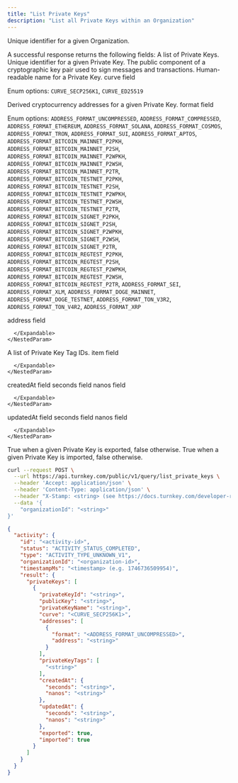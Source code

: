 ```yaml
---
title: "List Private Keys"
description: "List all Private Keys within an Organization"
---
```



<EndpointPath type="query" path="list_private_keys" />

<Authorizations />

<H3Bordered text="Body" />

<ParamField body="organizationId" type="string" required={true}>

Unique identifier for a given Organization.
</ParamField>


<H3Bordered text="Response" />
A successful response returns the following fields:

<ResponseField name="privateKeys" type="array" required={true}>
  A list of Private Keys.
  <Expandable title="privateKeys details">
    <NestedParam parentKey="privateKeys" childKey="privateKeyId" type="string" required={true}>
Unique identifier for a given Private Key.
</NestedParam>
<NestedParam parentKey="privateKeys" childKey="publicKey" type="string" required={true}>
The public component of a cryptographic key pair used to sign messages and transactions.
</NestedParam>
<NestedParam parentKey="privateKeys" childKey="privateKeyName" type="string" required={true}>
Human-readable name for a Private Key.
</NestedParam>
<NestedParam parentKey="privateKeys" childKey="curve" type="enum" required={true}>
curve field
  
Enum options: `CURVE_SECP256K1`, `CURVE_ED25519`

</NestedParam>
<NestedParam parentKey="privateKeys" childKey="addresses" type="array" required={true}>
      Derived cryptocurrency addresses for a given Private Key.
      <Expandable title="addresses details">
        <NestedParam parentKey="privateKeys.addresses" childKey="format" type="enum" required={false}>
format field
  
Enum options: `ADDRESS_FORMAT_UNCOMPRESSED`, `ADDRESS_FORMAT_COMPRESSED`, `ADDRESS_FORMAT_ETHEREUM`, `ADDRESS_FORMAT_SOLANA`, `ADDRESS_FORMAT_COSMOS`, `ADDRESS_FORMAT_TRON`, `ADDRESS_FORMAT_SUI`, `ADDRESS_FORMAT_APTOS`, `ADDRESS_FORMAT_BITCOIN_MAINNET_P2PKH`, `ADDRESS_FORMAT_BITCOIN_MAINNET_P2SH`, `ADDRESS_FORMAT_BITCOIN_MAINNET_P2WPKH`, `ADDRESS_FORMAT_BITCOIN_MAINNET_P2WSH`, `ADDRESS_FORMAT_BITCOIN_MAINNET_P2TR`, `ADDRESS_FORMAT_BITCOIN_TESTNET_P2PKH`, `ADDRESS_FORMAT_BITCOIN_TESTNET_P2SH`, `ADDRESS_FORMAT_BITCOIN_TESTNET_P2WPKH`, `ADDRESS_FORMAT_BITCOIN_TESTNET_P2WSH`, `ADDRESS_FORMAT_BITCOIN_TESTNET_P2TR`, `ADDRESS_FORMAT_BITCOIN_SIGNET_P2PKH`, `ADDRESS_FORMAT_BITCOIN_SIGNET_P2SH`, `ADDRESS_FORMAT_BITCOIN_SIGNET_P2WPKH`, `ADDRESS_FORMAT_BITCOIN_SIGNET_P2WSH`, `ADDRESS_FORMAT_BITCOIN_SIGNET_P2TR`, `ADDRESS_FORMAT_BITCOIN_REGTEST_P2PKH`, `ADDRESS_FORMAT_BITCOIN_REGTEST_P2SH`, `ADDRESS_FORMAT_BITCOIN_REGTEST_P2WPKH`, `ADDRESS_FORMAT_BITCOIN_REGTEST_P2WSH`, `ADDRESS_FORMAT_BITCOIN_REGTEST_P2TR`, `ADDRESS_FORMAT_SEI`, `ADDRESS_FORMAT_XLM`, `ADDRESS_FORMAT_DOGE_MAINNET`, `ADDRESS_FORMAT_DOGE_TESTNET`, `ADDRESS_FORMAT_TON_V3R2`, `ADDRESS_FORMAT_TON_V4R2`, `ADDRESS_FORMAT_XRP`

</NestedParam>
<NestedParam parentKey="privateKeys.addresses" childKey="address" type="string" required={false}>
address field
</NestedParam>

      </Expandable>
    </NestedParam>
<NestedParam parentKey="privateKeys" childKey="privateKeyTags" type="array" required={true}>
      A list of Private Key Tag IDs.
      <Expandable title="privateKeyTags details">
        <NestedParam parentKey="privateKeys.privateKeyTags" childKey="item" type="string" required={true}>
item field
</NestedParam>

      </Expandable>
    </NestedParam>
<NestedParam parentKey="privateKeys" childKey="createdAt" type="object" required={true}>
      createdAt field
      <Expandable title="createdAt details">
        <NestedParam parentKey="privateKeys.createdAt" childKey="seconds" type="string" required={true}>
seconds field
</NestedParam>
<NestedParam parentKey="privateKeys.createdAt" childKey="nanos" type="string" required={true}>
nanos field
</NestedParam>

      </Expandable>
    </NestedParam>
<NestedParam parentKey="privateKeys" childKey="updatedAt" type="object" required={true}>
      updatedAt field
      <Expandable title="updatedAt details">
        <NestedParam parentKey="privateKeys.updatedAt" childKey="seconds" type="string" required={true}>
seconds field
</NestedParam>
<NestedParam parentKey="privateKeys.updatedAt" childKey="nanos" type="string" required={true}>
nanos field
</NestedParam>

      </Expandable>
    </NestedParam>
<NestedParam parentKey="privateKeys" childKey="exported" type="boolean" required={true}>
True when a given Private Key is exported, false otherwise.
</NestedParam>
<NestedParam parentKey="privateKeys" childKey="imported" type="boolean" required={true}>
True when a given Private Key is imported, false otherwise.
</NestedParam>

  </Expandable>
</ResponseField>

<RequestExample>

```bash cURL
curl --request POST \
  --url https://api.turnkey.com/public/v1/query/list_private_keys \
  --header 'Accept: application/json' \
  --header 'Content-Type: application/json' \
  --header "X-Stamp: <string> (see https://docs.turnkey.com/developer-reference/api-overview/stamps)" \
  --data '{
    "organizationId": "<string>"
}'
```

</RequestExample>

<ResponseExample>

```json 200
{
  "activity": {
    "id": "<activity-id>",
    "status": "ACTIVITY_STATUS_COMPLETED",
    "type": "ACTIVITY_TYPE_UNKNOWN_V1",
    "organizationId": "<organization-id>",
    "timestampMs": "<timestamp> (e.g. 1746736509954)",
    "result": {
      "privateKeys": [
        {
          "privateKeyId": "<string>",
          "publicKey": "<string>",
          "privateKeyName": "<string>",
          "curve": "<CURVE_SECP256K1>",
          "addresses": [
            {
              "format": "<ADDRESS_FORMAT_UNCOMPRESSED>",
              "address": "<string>"
            }
          ],
          "privateKeyTags": [
            "<string>"
          ],
          "createdAt": {
            "seconds": "<string>",
            "nanos": "<string>"
          },
          "updatedAt": {
            "seconds": "<string>",
            "nanos": "<string>"
          },
          "exported": true,
          "imported": true
        }
      ]
    }
  }
}
```

</ResponseExample>
